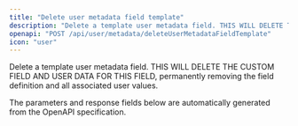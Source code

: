 ```yaml
---
title: "Delete user metadata field template"
description: "Delete a template user metadata field. THIS WILL DELETE THE CUSTOM FIELD AND USER DATA FOR THIS FIELD, permanently removing the field definition and all asso..."
openapi: "POST /api/user/metadata/deleteUserMetadataFieldTemplate"
icon: "user"
---
```


Delete a template user metadata field. THIS WILL DELETE THE CUSTOM FIELD AND USER DATA FOR THIS FIELD, permanently removing the field definition and all associated user values.

<Note>
The parameters and response fields below are automatically generated from the OpenAPI specification.
</Note>
